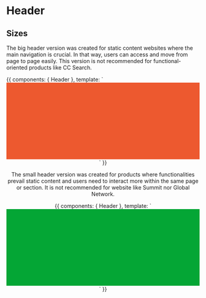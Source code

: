 

<Meta title="Patterns/Header" />

# Header

## Sizes

The big header version was created for static content websites where the main navigation is crucial. In that way, users
can access and move from page to page easily. This version is not recommended for functional-oriented products like
CC Search.

<Preview>
  <Story name="Big" height="350px" parameters={{
    design: figmaConfig('179%3A0')
  }}>{{
  components: { Header },
  template: `
  <div>
    <Header isSmall="false" :nonDrop= "[{ title: 'No Dropdown' }]" :drop= "[{ title: 'Dropdown',items: ['ITEM 1', 'ITEM 2', 'ITEM 3']}]" />
    <div style="background-color: rgb(237, 89, 47); height: 200px;" />
  </div>
    `
}}</Story>
</Preview>

The small header version was created for products where functionalities prevail static content and users need to
interact more within the same page or section. It is not recommended for website like Summit nor Global Network.

<Preview>
  <Story name="Small" height="320px" parameters={{
    design: figmaConfig('179%3A0')
  }}>{{
  components: { Header },
  template: `
  <div>
    <Header isSmall="true" :nonDrop= "[{ title: 'No Dropdown' }]" :drop= "[{ title: 'Dropdown',items: ['ITEM 1', 'ITEM 2', 'ITEM 3']}]" />
    <div style="background-color: rgb(4, 166, 53); height: 200px;" />
  </div>
    `
}}</Story>
</Preview>